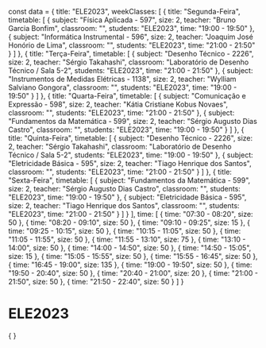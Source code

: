 const data = {
  title: "ELE2023",
  weekClasses: [
    {
      title: "Segunda-Feira",
      timetable: [
        {
          subject: "Física Aplicada - 597",
          size: 2,
          teacher: "Bruno Garcia Bonfim",
          classroom: "",
          students: "ELE2023",
          time: "19:00 - 19:50"
        },
        {
          subject: "Informática Instrumental - 596",
          size: 2,
          teacher: "Joaquim José Honório de Lima",
          classroom: "",
          students: "ELE2023",
          time: "21:00 - 21:50"
        }
      ]
    },
    {
      title: "Terça-Feira",
      timetable: [
        {
          subject: "Desenho Técnico - 2226",
          size: 2,
          teacher: "Sérgio Takahashi",
          classroom: "Laboratório de Desenho Técnico / Sala 5-2",
          students: "ELE2023",
          time: "21:00 - 21:50"
        },
        {
          subject: "Instrumentos de Medidas Elétricas - 1138",
          size: 2,
          teacher: "Wylliam Salviano Gongora",
          classroom: "",
          students: "ELE2023",
          time: "19:00 - 19:50"
        }
      ]
    },
    {
      title: "Quarta-Feira",
      timetable: [
        {
          subject: "Comunicação e Expressão - 598",
          size: 2,
          teacher: "Kátia Cristiane Kobus Novaes",
          classroom: "",
          students: "ELE2023",
          time: "21:00 - 21:50"
        },
        {
          subject: "Fundamentos da Matemática - 599",
          size: 2,
          teacher: "Sérgio Augusto Dias Castro",
          classroom: "",
          students: "ELE2023",
          time: "19:00 - 19:50"
        }
      ]
    },
    {
      title: "Quinta-Feira",
      timetable: [
        {
          subject: "Desenho Técnico - 2226",
          size: 2,
          teacher: "Sérgio Takahashi",
          classroom: "Laboratório de Desenho Técnico / Sala 5-2",
          students: "ELE2023",
          time: "19:00 - 19:50"
        },
        {
          subject: "Eletricidade Básica - 595",
          size: 2,
          teacher: "Tiago Henrique dos Santos",
          classroom: "",
          students: "ELE2023",
          time: "21:00 - 21:50"
        }
      ]
    },
    {
      title: "Sexta-Feira",
      timetable: [
        {
          subject: "Fundamentos da Matemática - 599",
          size: 2,
          teacher: "Sérgio Augusto Dias Castro",
          classroom: "",
          students: "ELE2023",
          time: "19:00 - 19:50"
        },
        {
          subject: "Eletricidade Básica - 595",
          size: 2,
          teacher: "Tiago Henrique dos Santos",
          classroom: "",
          students: "ELE2023",
          time: "21:00 - 21:50"
        }
      ]
    }
  ],
  time: [
    {
      time: "07:30 - 08:20",
      size: 50
    },
    {
      time: "08:20 - 09:10",
      size: 50
    },
    {
      time: "09:10 - 09:25",
      size: 15
    },
    {
      time: "09:25 - 10:15",
      size: 50
    },
    {
      time: "10:15 - 11:05",
      size: 50
    },
    {
      time: "11:05 - 11:55",
      size: 50
    },
    {
      time: "11:55 - 13:10",
      size: 75
    },
    {
      time: "13:10 - 14:00",
      size: 50
    },
    {
      time: "14:00 - 14:50",
      size: 50
    },
    {
      time: "14:50 - 15:05",
      size: 15
    },
    {
      time: "15:05 - 15:55",
      size: 50
    },
    {
      time: "15:55 - 16:45",
      size: 50
    },
    {
      time: "16:45 - 19:00",
      size: 135
    },
    {
      time: "19:00 - 19:50",
      size: 50
    },
    {
      time: "19:50 - 20:40",
      size: 50
    },
    {
      time: "20:40 - 21:00",
      size: 20
    },
    {
      time: "21:00 - 21:50",
      size: 50
    },
    {
      time: "21:50 - 22:40",
      size: 50
    }
  ]
}

# ELE2023

<div>
    {
        <Grid
            title={data.title} 
            weekClasses={data.weekClasses} 
            time={data.time}
        />
    }
</div>